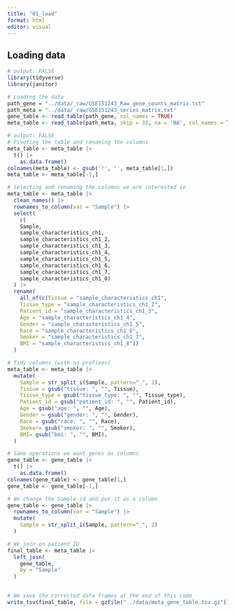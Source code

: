 ```yaml
---
title: "01_load"
format: html
editor: visual
---
```


## Loading data

```r
# output: FALSE
library(tidyverse)
library(janitor)
```

```r
# Loading the data
path_gene = "../data/_raw/GSE151243_Raw_gene_counts_matrix.txt"
path_meta = "../data/_raw/GSE151243_series_matrix.txt"
gene_table <- read_table(path_gene, col_names = TRUE)
meta_table <- read_table(path_meta, skip = 33, na = 'NA', col_names = TRUE)
```

```r
# output: FALSE
# Pivoting the table and renaming the columns
meta_table <- meta_table |>
  t() |>
    as.data.frame()
colnames(meta_table) <- gsub('!', '', meta_table[1,])
meta_table <- meta_table[-1,]
```

```r
# Selecting and renaming the columns we are interested in
meta_table <- meta_table |>
  clean_names() |>
  rownames_to_column(var = "Sample") |>
  select(
    c(
    Sample, 
    sample_characteristics_ch1,
    sample_characteristics_ch1_2,
    sample_characteristics_ch1_3,
    sample_characteristics_ch1_4,
    sample_characteristics_ch1_5,
    sample_characteristics_ch1_6,
    sample_characteristics_ch1_7,
    sample_characteristics_ch1_8)
  ) |>
  rename(
    all_of(c(Tissue = "sample_characteristics_ch1",
    Tissue_type = "sample_characteristics_ch1_2",
    Patient_id = "sample_characteristics_ch1_3",
    Age = "sample_characteristics_ch1_4", 
    Gender = "sample_characteristics_ch1_5",
    Race = "sample_characteristics_ch1_6",
    Smoker = "sample_characteristics_ch1_7",
    BMI = "sample_characteristics_ch1_8"))
  )
```

```r
# Tidy columns (with no prefixes)
meta_table <- meta_table |>
  mutate(
    Sample = str_split_i(Sample, pattern="_", 2),
    Tissue = gsub("tissue: ", "", Tissue),
    Tissue_type = gsub("tissue_type: ", "", Tissue_type),
    Patient_id = gsub("patient_id: ", "", Patient_id),
    Age = gsub("age: ", "", Age),
    Gender = gsub("gender: ", "", Gender),
    Race = gsub("race: ", "", Race),
    Smoker= gsub("smoker: ", "", Smoker),
    BMI= gsub("bmi: ", "", BMI),
  )
```

```r
# Same operations we want genes as columns
gene_table <- gene_table |>
  t() |>
    as.data.frame()
colnames(gene_table) <- gene_table[1,]
gene_table <- gene_table[-1,]
```

```r
# We change the Sample id and put it as a column
gene_table <- gene_table |>
  rownames_to_column(var = "Sample") |>
  mutate(
    Sample = str_split_i(Sample, pattern="_", 2)
  )
```

```r
# We join on patient ID
final_table <- meta_table |>
  left_join(
    gene_table,
    by = "Sample"
  )
    
```

```r
# We save the corrected data frames at the end of this code
write_tsv(final_table, file = gzfile("../data/meta_gene_table.tsv.gz"))
```
